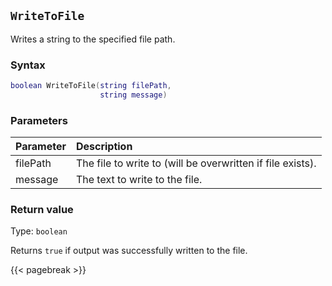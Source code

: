 ## `WriteToFile`

Writes a string to the specified file path.

### Syntax {-}

``` .lua
boolean WriteToFile(string filePath,
                    string message)
```

### Parameters {-}

**Parameter** | **Description**
| :-- | :-- |
filePath | The file to write to (will be overwritten if file exists).
message | The text to write to the file.

### Return value {-}

Type: `boolean` \

Returns `true` if output was successfully written to the file.

{{< pagebreak >}}